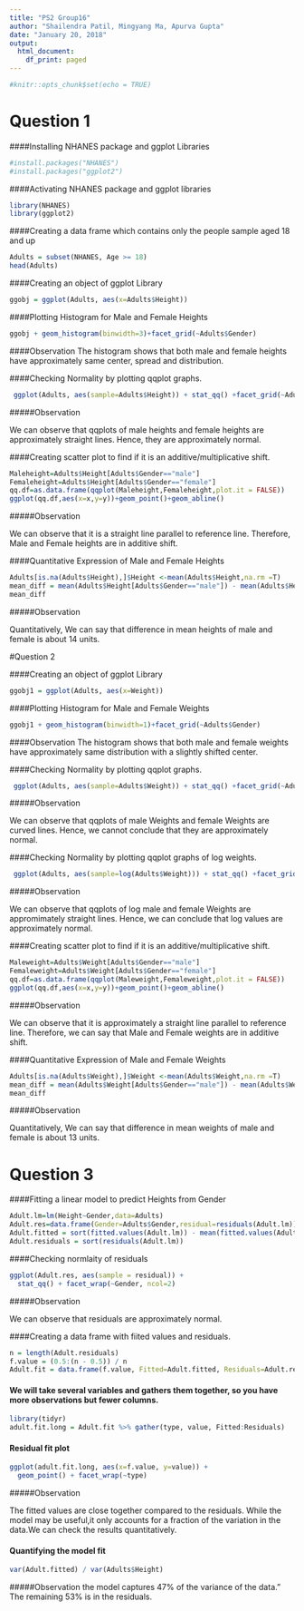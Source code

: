 ---
title: "PS2 Group16"
author: "Shailendra Patil, Mingyang Ma, Apurva Gupta"
date: "January 20, 2018"
output:
  html_document:
    df_print: paged
---

```{r setup, include=FALSE}
#knitr::opts_chunk$set(echo = TRUE)
```

# Question 1

####Installing NHANES package and ggplot Libraries

```{r}
#install.packages("NHANES")
#install.packages("ggplot2")

```

####Activating NHANES package and ggplot libraries

```{r}
library(NHANES)
library(ggplot2)

```

####Creating a data frame which contains only the people sample aged 18 and up

```{r}
Adults = subset(NHANES, Age >= 18)
head(Adults)

```

####Creating an object of ggplot Library

```{r}
ggobj = ggplot(Adults, aes(x=Adults$Height))
```

####Plotting Histogram for Male and Female Heights

```{r}
ggobj + geom_histogram(binwidth=3)+facet_grid(~Adults$Gender)
```

####Observation
The histogram shows that both male and female heights have approximately same center, spread and distribution.


####Checking Normality by plotting qqplot graphs.

```{r}
 ggplot(Adults, aes(sample=Adults$Height)) + stat_qq() +facet_grid(~Adults$Gender)
```

#####Observation

We can observe that qqplots of male heights and female heights are approximately straight lines. Hence, they are approximately normal.

####Creating scatter plot to find if it is an additive/multiplicative shift.

```{r}
Maleheight=Adults$Height[Adults$Gender=="male"]
Femaleheight=Adults$Height[Adults$Gender=="female"]
qq.df=as.data.frame(qqplot(Maleheight,Femaleheight,plot.it = FALSE))
ggplot(qq.df,aes(x=x,y=y))+geom_point()+geom_abline()
```

#####Observation

We can observe that it is a straight line parallel to reference line. Therefore,  Male and Female heights are in additive shift.

####Quantitative Expression of Male and Female Heights

```{r}
Adults[is.na(Adults$Height),]$Height <-mean(Adults$Height,na.rm =T)
mean_diff = mean(Adults$Height[Adults$Gender=="male"]) - mean(Adults$Height[Adults$Gender=="female"])
mean_diff
```

#####Observation

Quantitatively, We can say that difference in mean heights of male and female is about 14 units.

#Question 2

####Creating an object of ggplot Library

```{r}
ggobj1 = ggplot(Adults, aes(x=Weight))
```

####Plotting Histogram for Male and Female Weights

```{r}
ggobj1 + geom_histogram(binwidth=1)+facet_grid(~Adults$Gender)
```

####Observation
The histogram shows that both male and female weights have approximately same distribution with a slightly shifted center.


####Checking Normality by plotting qqplot graphs.

```{r}
 ggplot(Adults, aes(sample=Adults$Weight)) + stat_qq() +facet_grid(~Adults$Gender)
```

#####Observation

We can observe that qqplots of male Weights and female Weights are curved lines. Hence, we cannot conclude that they are approximately normal.

####Checking Normality by plotting qqplot graphs of log weights.

```{r}
 ggplot(Adults, aes(sample=log(Adults$Weight))) + stat_qq() +facet_grid(~Adults$Gender)
```

#####Observation

We can observe that qqplots of log male and female Weights are appromimately straight lines. Hence, we can conclude that log values are approximately normal.

####Creating scatter plot to find if it is an additive/multiplicative shift.

```{r}
Maleweight=Adults$Weight[Adults$Gender=="male"]
Femaleweight=Adults$Weight[Adults$Gender=="female"]
qq.df=as.data.frame(qqplot(Maleweight,Femaleweight,plot.it = FALSE))
ggplot(qq.df,aes(x=x,y=y))+geom_point()+geom_abline()
```

#####Observation

We can observe that it is approximately a straight line parallel to reference line. Therefore, we can say that Male and Female weights are in additive shift.


####Quantitative Expression of Male and Female Weights

```{r}
Adults[is.na(Adults$Weight),]$Weight <-mean(Adults$Weight,na.rm =T)
mean_diff = mean(Adults$Weight[Adults$Gender=="male"]) - mean(Adults$Weight[Adults$Gender=="female"])
mean_diff
```

#####Observation

Quantitatively, We can say that difference in mean weights of male and female is about 13 units.

# Question 3

####Fitting a linear model to predict Heights from Gender

```{r}
Adult.lm=lm(Height~Gender,data=Adults)
Adult.res=data.frame(Gender=Adults$Gender,residual=residuals(Adult.lm))
Adult.fitted = sort(fitted.values(Adult.lm)) - mean(fitted.values(Adult.lm))
Adult.residuals = sort(residuals(Adult.lm))
```


####Checking normlaity of residuals

```{r}
ggplot(Adult.res, aes(sample = residual)) +
  stat_qq() + facet_wrap(~Gender, ncol=2) 
```

#####Observation

We can observe that residuals are approximately normal.

####Creating a data frame with fiited values and residuals.


```{r}
n = length(Adult.residuals)
f.value = (0.5:(n - 0.5)) / n
Adult.fit = data.frame(f.value, Fitted=Adult.fitted, Residuals=Adult.residuals)
```


#### We will take several variables and gathers them together, so you have more observations but fewer columns.

```{r}
library(tidyr)
adult.fit.long = Adult.fit %>% gather(type, value, Fitted:Residuals)
```


#### Residual fit plot

```{r}
ggplot(adult.fit.long, aes(x=f.value, y=value)) +
  geom_point() + facet_wrap(~type)
```


#####Observation

The fitted values are close together compared to the residuals. While the model may be useful,it only accounts for a fraction of the variation in the data.We can check the results quantitatively.

#### Quantifying the model fit

```{r}
var(Adult.fitted) / var(Adults$Height)
```

#####Observation
the model captures 47% of the variance of the data." The remaining 53% is in the residuals.